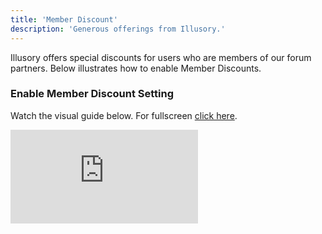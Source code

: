 ```yaml
---
title: 'Member Discount'
description: 'Generous offerings from Illusory.'
---
```


Illusory offers special discounts for users who are members of our forum partners. Below illustrates how to enable Member Discounts.

### Enable Member Discount Setting

Watch the visual guide below. For fullscreen [click here](https://app.arcade.software/share/xZpDzJyAXgdz0zA6MOSP).

<div style={{
  position: 'relative',
  paddingBottom: 'calc(66% + 41px)',
  height: '0'
  }}>
<iframe
  src="https://demo.arcade.software/xZpDzJyAXgdz0zA6MOSP?embed"
  title="Enable Member Discount"
  frameborder="0"
  loading="lazy"
  allowfullscreen
  webkitallowfullscreen
  mozallowfullscreen
  style={{
    background: '#000000',
    width: '100%',
    height: '100%',
    position: 'absolute',
    top: '0',
    left: '0',
    colorScheme: 'none'
  }}></iframe>
</div>
